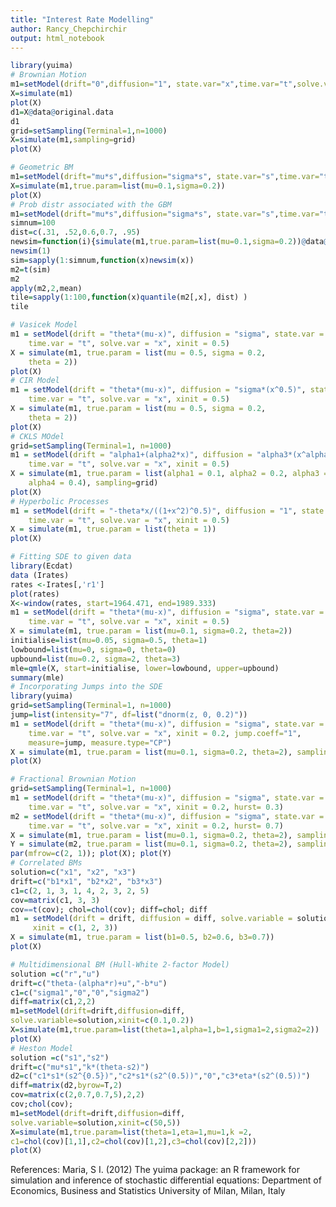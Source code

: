 ---
title: "Interest Rate Modelling"
author: Rancy_Chepchirchir
output: html_notebook
---

```{r}
library(yuima)
# Brownian Motion
m1=setModel(drift="0",diffusion="1", state.var="x",time.var="t",solve.var="x",xinit=100)
X=simulate(m1)
plot(X)
d1=X@data@original.data
d1
grid=setSampling(Terminal=1,n=1000)
X=simulate(m1,sampling=grid)
plot(X)
```

```{r}
# Geometric BM
m1=setModel(drift="mu*s",diffusion="sigma*s", state.var="s",time.var="t",solve.var="s",xinit=100)
X=simulate(m1,true.param=list(mu=0.1,sigma=0.2))
plot(X)
# Prob distr associated with the GBM
m1=setModel(drift="mu*s",diffusion="sigma*s", state.var="s",time.var="t",solve.var="s",xinit=100)
simnum=100
dist=c(.31, .52,0.6,0.7, .95)
newsim=function(i){simulate(m1,true.param=list(mu=0.1,sigma=0.2))@data@original.data}
newsim(1)
sim=sapply(1:simnum,function(x)newsim(x))
m2=t(sim)
m2
apply(m2,2,mean)
tile=sapply(1:100,function(x)quantile(m2[,x], dist) )
tile
```
```{r}
# Vasicek Model
m1 = setModel(drift = "theta*(mu-x)", diffusion = "sigma", state.var = "x", 
    time.var = "t", solve.var = "x", xinit = 0.5)
X = simulate(m1, true.param = list(mu = 0.5, sigma = 0.2, 
    theta = 2))
plot(X)
# CIR Model
m1 = setModel(drift = "theta*(mu-x)", diffusion = "sigma*(x^0.5)", state.var = "x", 
    time.var = "t", solve.var = "x", xinit = 0.5)
X = simulate(m1, true.param = list(mu = 0.5, sigma = 0.2, 
    theta = 2))
plot(X)
# CKLS MOdel
grid=setSampling(Terminal=1, n=1000)
m1 = setModel(drift = "alpha1+(alpha2*x)", diffusion = "alpha3*(x^alpha4)", state.var = "x", 
    time.var = "t", solve.var = "x", xinit = 0.5)
X = simulate(m1, true.param = list(alpha1 = 0.1, alpha2 = 0.2, alpha3 = 0.3,
    alpha4 = 0.4), sampling=grid)
plot(X)
# Hyperbolic Processes
m1 = setModel(drift = "-theta*x/((1+x^2)^0.5)", diffusion = "1", state.var = "x", 
    time.var = "t", solve.var = "x", xinit = 0.5)
X = simulate(m1, true.param = list(theta = 1))
plot(X)
```
```{r}
# Fitting SDE to given data
library(Ecdat)
data (Irates)
rates <-Irates[,'r1']
plot(rates)
X<-window(rates, start=1964.471, end=1989.333)
m1 = setModel(drift = "theta*(mu-x)", diffusion = "sigma", state.var = "x", 
    time.var = "t", solve.var = "x", xinit = 0.5)
X = simulate(m1, true.param = list(mu=0.1, sigma=0.2, theta=2))
initialise=list(mu=0.05, sigma=0.5, theta=1)
lowbound=list(mu=0, sigma=0, theta=0)
upbound=list(mu=0.2, sigma=2, theta=3)
mle=qmle(X, start=initialise, lower=lowbound, upper=upbound)
summary(mle)
# Incorporating Jumps into the SDE
library(yuima)
grid=setSampling(Terminal=1, n=1000)
jump=list(intensity="7", df=list("dnorm(z, 0, 0.2)"))
m1 = setModel(drift = "theta*(mu-x)", diffusion = "sigma", state.var = "x", 
    time.var = "t", solve.var = "x", xinit = 0.2, jump.coeff="1", 
    measure=jump, measure.type="CP")
X = simulate(m1, true.param = list(mu=0.1, sigma=0.2, theta=2), sampling=grid)
plot(X)
```
```{r}
# Fractional Brownian Motion
grid=setSampling(Terminal=1, n=1000)
m1 = setModel(drift = "theta*(mu-x)", diffusion = "sigma", state.var = "x", 
    time.var = "t", solve.var = "x", xinit = 0.2, hurst= 0.3)
m2 = setModel(drift = "theta*(mu-x)", diffusion = "sigma", state.var = "x", 
    time.var = "t", solve.var = "x", xinit = 0.2, hurst= 0.7)
X = simulate(m1, true.param = list(mu=0.1, sigma=0.2, theta=2), sampling=grid)
Y = simulate(m2, true.param = list(mu=0.1, sigma=0.2, theta=2), sampling=grid)
par(mfrow=c(2, 1)); plot(X); plot(Y)
# Correlated BMs
solution=c("x1", "x2", "x3")
drift=c("b1*x1", "b2*x2", "b3*x3")
c1=c(2, 1, 3, 1, 4, 2, 3, 2, 5)
cov=matrix(c1, 3, 3)
cov==t(cov); chol=chol(cov); diff=chol; diff
m1 = setModel(drift = drift, diffusion = diff, solve.variable = solution, 
     xinit = c(1, 2, 3)) 
X = simulate(m1, true.param = list(b1=0.5, b2=0.6, b3=0.7))
plot(X)
```
```{r}
# Multidimensional BM (Hull-White 2-factor Model)
solution =c("r","u")
drift=c("theta-(alpha*r)+u","-b*u")
c1=c("sigma1","0","0","sigma2")
diff=matrix(c1,2,2)
m1=setModel(drift=drift,diffusion=diff,
solve.variable=solution,xinit=c(0.1,0.2))
X=simulate(m1,true.param=list(theta=1,alpha=1,b=1,sigma1=2,sigma2=2))
plot(X)
# Heston Model
solution =c("s1","s2")
drift=c("mu*s1","k*(theta-s2)")
d2=c("c1*s1*(s2^{0.5})","c2*s1*(s2^(0.5))","0","c3*eta*(s2^(0.5))")
diff=matrix(d2,byrow=T,2)
cov=matrix(c(2,0.7,0.7,5),2,2)
cov;chol(cov); 
m1=setModel(drift=drift,diffusion=diff,
solve.variable=solution,xinit=c(50,5))
X=simulate(m1,true.param=list(theta=1,eta=1,mu=1,k =2,
c1=chol(cov)[1,1],c2=chol(cov)[1,2],c3=chol(cov)[2,2]))
plot(X)
```
References:
Maria, S I. (2012) The yuima package: an R framework for simulation and inference of stochastic differential equations: Department of Economics, Business and Statistics University of Milan, Milan, Italy